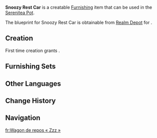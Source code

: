 {{Furnishing Infobox
|id             = 371144
|image          = Item Snoozy Rest Car.png
|category       = Courtyard
|subcategory    = Large Ornament
|quality        = 4
|adeptal_energy = 90
|load           = 125
|reduced_load   = 94
|description    = A model of a toy train car that is both spacious and comfortable, with a warm, inviting yellow theme. It is a scale reproduction of one of the cars of the [[Maritime Express]].<br>Though the car's interior lacks soft cushions and seating, thanks to the meticulously designed wooden seats and the roomy interior, it still offers a first-class passenger experience. Whether used for rest or for delighting in the views along the way, passengers are sure to have an enjoyable trip. However, passengers should take care to ensure that they do not stay in the car overnight, comfy though the carriage may be. Doing so avoids unnecessary inconvenience for both train staff and passengers alike.
|blueprint      = Realm Depot
}}
'''Snoozy Rest Car''' is a creatable [[Furnishing]] item that can be used in the [[Serenitea Pot]].

The blueprint for Snoozy Rest Car is obtainable from  [[Realm Depot]] for {{Item|Realm Currency|30|x=240}}.

==Creation==
First time creation grants {{Item|Trust|24|x=90}}.
{{Recipe
|type = Creation
|time = 16h
|Mallow Wood = 8
|White Iron Chunk = 4
|Yellow Dye = 4
|sort = Mallow Wood;White Iron Chunk;Yellow Dye
}}

==Furnishing Sets==
{{Craft Usage}}

==Other Languages==
{{Other Languages
|en       = Snoozy Rest Car
|zhs      = 「呼呼噜噜休憩车厢」
|zhs_rm   = 
|zht      = 「呼呼嚕嚕休憩車廂」
|zht_rm   = 
|zh_tl    = 
|ja       = 「寝心地のいい車両」
|ja_rm    = "Negokochi no Ii Sharyou"
|ja_tl    = "A Car Good for Sleeping"
|ko       = 「쿨쿨 휴식 칸」
|ko_rm    = 
|ko_tl    = 
|es       = Vagón de los ronquidos
|es_tl    = Snores Wagon
|fr       = Wagon de repos « Zzz »
|fr_tl    = Rest Car "Zzz"
|ru       = Дремлющий вагончик
|ru_tl    = 
|th       = "ตู้นอนคร่อกฟี้"
|th_rm    = 
|th_tl    = 
|vi       = Toa Nghỉ Ngơi Khò Khò
|vi_tl    = 
|de       = „Gemütlicher Schlafwagen“
|de_tl    = "Comfy Sleeping Car"
|id       = Mobil Rehat Zzz
|id_tl    = Zzz Rest Car
|pt       = Carruagem do Ronco
|pt_tl    = 
|tr       = Rahat Uyku Vagonu
|tr_tl    = 
|it       = Vagone del pisolino ristoratore
|it_tl    = 
}}

==Change History==
{{Change History|4.8}}

==Navigation==
{{Furnishing Navbox|exterior}}

[[fr:Wagon de repos « Zzz »]]